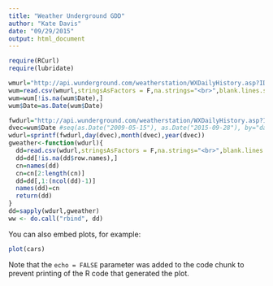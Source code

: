 ```yaml
---
title: "Weather Underground GDD"
author: "Kate Davis"
date: "09/29/2015"
output: html_document
---
```

```r
require(RCurl)
require(lubridate)
```
```r
wmurl="http://api.wunderground.com/weatherstation/WXDailyHistory.asp?ID=KMEPARSO2&day=1&month=1&year=2009&dayend=29&monthend=9&yearend=2015&graphspan=custom&format=1"
wum=read.csv(wmurl,stringsAsFactors = F,na.strings="<br>",blank.lines.skip = T,row.names=NULL)
wum=wum[!is.na(wum$Date),]
wum$Date=as.Date(wum$Date)
```


```r
fwdurl="http://api.wunderground.com/weatherstation/WXDailyHistory.asp?ID=KMEPARSO2&day=%d&month=%d&year=%d&graphspan=day&format=1"
dvec=wum$Date #seq(as.Date("2009-05-15"), as.Date("2015-09-28"), by="days")
wdurl=sprintf(fwdurl,day(dvec),month(dvec),year(dvec))
gweather<-function(wdurl){
  dd=read.csv(wdurl,stringsAsFactors = F,na.strings="<br>",blank.lines.skip = T,row.names=NULL)
  dd=dd[!is.na(dd$row.names),]
  cn=names(dd)
  cn=cn[2:length(cn)]
  dd=dd[,1:(ncol(dd)-1)]
  names(dd)=cn
  return(dd)
}
dd=sapply(wdurl,gweather)
ww <- do.call("rbind", dd)
```



You can also embed plots, for example:

```r
plot(cars)
```

Note that the `echo = FALSE` parameter was added to the code chunk to prevent printing of the R code that generated the plot.
